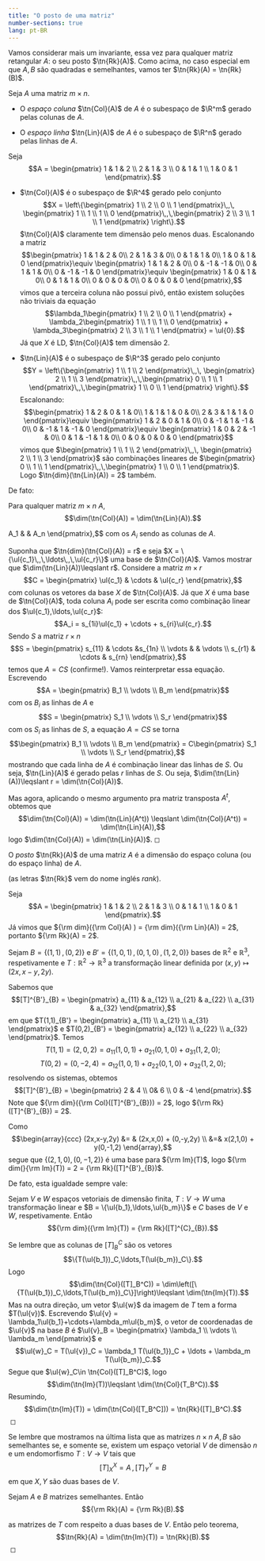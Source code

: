 ```yaml
--- 
title: "O posto de uma matriz"
number-sections: true
lang: pt-BR
--- 
```


Vamos considerar mais um invariante, essa vez para qualquer matriz
retangular $A$: o seu posto $\tn{Rk}(A)$. Como acima, no caso especial
em que $A,B$ são quadradas e semelhantes, vamos ter
$\tn{Rk}(A) = \tn{Rk}(B)$.

:::{#def-}
Seja $A$ uma matriz $m\times n$.

-   O *espaço coluna* $\tn{Col}(A)$ de $A$ é o subespaço de $\R^m$
    gerado pelas colunas de $A$.

-   O *espaço linha* $\tn{Lin}(A)$ de $A$ é o subespaço de $\R^n$ gerado
    pelas linhas de $A$.
:::

:::{#exm-}
Seja $$A = \begin{pmatrix}
1 & 1 & 2 \\
2 & 1 & 3 \\
0 & 1 & 1 \\
1 & 0 & 1
\end{pmatrix}.$$

-   $\tn{Col}(A)$ é o subespaço de $\R^4$ gerado pelo conjunto
    $$X = \left\{\begin{pmatrix}
      1 \\ 2 \\ 0 \\ 1
      \end{pmatrix}\,,\, \begin{pmatrix}
      1 \\ 1 \\ 1 \\ 0
      \end{pmatrix}\,,\,\begin{pmatrix}
      2 \\ 3 \\ 1 \\ 1
      \end{pmatrix} \right\}.$$ $\tn{Col}(A)$ claramente tem dimensão
    pelo menos duas. Escalonando a matriz $$\begin{pmatrix}
    1 & 1 & 2 & 0\\
    2 & 1 & 3 & 0\\
    0 & 1 & 1 & 0\\
    1 & 0 & 1 & 0
    \end{pmatrix}\equiv \begin{pmatrix}
    1 & 1 & 2 & 0\\
    0 & -1 & -1 & 0\\
    0 & 1 & 1 & 0\\
    0 & -1 & -1 & 0
    \end{pmatrix}\equiv \begin{pmatrix}
    1 & 0 & 1 & 0\\
    0 & 1 & 1 & 0\\
    0 & 0 & 0 & 0\\
    0 & 0 & 0 & 0
    \end{pmatrix},$$ vimos que a terceira coluna não possui pivô, então
    existem soluções não triviais da equação $$\lambda_1\begin{pmatrix}
      1 \\ 2 \\ 0 \\ 1
      \end{pmatrix} + \lambda_2\begin{pmatrix}
      1 \\ 1 \\ 1 \\ 0
      \end{pmatrix} + \lambda_3\begin{pmatrix}
      2 \\ 3 \\ 1 \\ 1
      \end{pmatrix} = \ul{0}.$$ Já que $X$ é LD, $\tn{Col}(A)$ tem
    dimensão 2.

-   $\tn{Lin}(A)$ é o subespaço de $\R^3$ gerado pelo conjunto
    $$Y = \left\{\begin{pmatrix}
      1 \\ 1 \\ 2
      \end{pmatrix}\,,\, \begin{pmatrix}
      2 \\ 1 \\ 3
      \end{pmatrix}\,,\,\begin{pmatrix}
      0 \\ 1 \\ 1
      \end{pmatrix}\,,\,\begin{pmatrix}
      1 \\ 0 \\ 1
      \end{pmatrix} \right\}.$$ Escalonando: $$\begin{pmatrix}
    1 & 2 & 0 & 1 & 0\\
    1 & 1 & 1 & 0 & 0\\
    2 & 3 & 1 & 1 & 0
    \end{pmatrix}\equiv \begin{pmatrix}
    1 & 2 & 0 & 1 & 0\\
    0 & -1 & 1 & -1 & 0\\
    0 & -1 & 1 & -1 & 0
    \end{pmatrix}\equiv \begin{pmatrix}
    1 & 0 & 2 & -1 & 0\\
    0 & 1 & -1 & 1 & 0\\
    0 & 0 & 0 & 0 & 0
    \end{pmatrix}$$ vimos que $\begin{pmatrix}
      1 \\ 1 \\ 2
      \end{pmatrix}\,,\, \begin{pmatrix}
      2 \\ 1 \\ 3
      \end{pmatrix}$ são combinações lineares de $\begin{pmatrix}
      0 \\ 1 \\ 1
      \end{pmatrix}\,,\,\begin{pmatrix}
      1 \\ 0 \\ 1
      \end{pmatrix}$. Logo $\tn{dim}(\tn{Lin}(A)) = 2$ também.
:::

De fato:

:::{#thm-}
Para qualquer matriz $m\times n$ $A$,
$$\dim(\tn{Col}(A)) = \dim(\tn{Lin}(A)).$$
:::

:::{.proof}

A_1 & \cdots & A_n
\end{pmatrix},$$ com os $A_i$ sendo as colunas de $A$.

Suponha que $\tn{dim}(\tn{Col}(A)) = r$ e seja
$X = \{\ul{c_1}\,,\,\ldots\,,\,\ul{c_r}\}$ uma base de $\tn{Col}(A)$.
Vamos mostrar que $\dim(\tn{Lin}(A))\leqslant r$. Considere a matriz
$m\times r$ $$C = \begin{pmatrix}
\ul{c_1} & \cdots & \ul{c_r}
\end{pmatrix},$$ com colunas os vetores da base $X$ de $\tn{Col}(A)$. Já
que $X$ é uma base de $\tn{Col}(A)$, toda coluna $A_i$ pode ser escrita
como combinação linear dos $\ul{c_1},\ldots,\ul{c_r}$:
$$A_i = s_{1i}\ul{c_1} + \cdots + s_{ri}\ul{c_r}.$$ Sendo $S$ a matriz
$r\times n$ $$S = \begin{pmatrix}
s_{11} & \cdots &s_{1n} \\
\vdots & & \vdots \\
s_{r1} & \cdots & s_{rn}
\end{pmatrix},$$ temos que $A = CS$ (confirme!). Vamos reinterpretar
essa equação. Escrevendo $$A = \begin{pmatrix}
B_1 \\ \vdots \\ B_m
\end{pmatrix}$$ com os $B_i$ as linhas de $A$ e $$S = \begin{pmatrix}
S_1 \\ \vdots \\ S_r
\end{pmatrix}$$ com os $S_i$ as linhas de $S$, a equação $A = CS$ se
torna $$\begin{pmatrix}
B_1 \\ \vdots \\ B_m
\end{pmatrix} = C\begin{pmatrix}
S_1 \\ \vdots \\ S_r
\end{pmatrix},$$ mostrando que cada linha de $A$ é combinação linear das
linhas de $S$. Ou seja, $\tn{Lin}(A)$ é gerado pelas $r$ linhas de $S$.
Ou seja, $\dim(\tn{Lin}(A))\leqslant r = \dim(\tn{Col}(A))$.

Mas agora, aplicando o mesmo argumento pra matriz transposta $A^t$,
obtemos que
$$\dim(\tn{Col}(A)) = \dim(\tn{Lin}(A^t)) \leqslant \dim(\tn{Col}(A^t)) = \dim(\tn{Lin}(A)),$$
logo $\dim(\tn{Col}(A)) = \dim(\tn{Lin}(A))$. ◻
:::

:::{#def-}
O *posto* $\tn{Rk}(A)$ de uma matriz $A$ é a dimensão do espaço coluna
(ou do espaço linha) de $A$.

(as letras $\tn{Rk}$ vem do nome inglés *rank*).
:::

:::{#exm-}
Seja $$A = \begin{pmatrix}
1 & 1 & 2 \\
2 & 1 & 3 \\
0 & 1 & 1 \\
1 & 0 & 1
\end{pmatrix}.$$ Já vimos que
${\rm dim}({\rm Col}(A) ) = {\rm dim}({\rm Lin}(A)) = 2$, portanto
${\rm Rk}(A) = 2$.
:::

:::{#exm-}
Sejam $B = \{(1,1)\,,\,(0,2) \}$ e
$B' = \{(1,0,1)\,,\,(0,1,0)\,,\,(1,2,0) \}$ bases de $\mathbb{R}^2$ e
$\mathbb{R}^3$, respetivamente e
$T: \mathbb{R}^2 \rightarrow \mathbb{R}^3$ a transformação linear
definida por $(x,y) \mapsto (2x,x-y,2y)$.

Sabemos que $$[T]^{B'}_{B} =  \begin{pmatrix}
a_{11} & a_{12} \\
a_{21} & a_{22} \\
a_{31} & a_{32} 
\end{pmatrix},$$ em que $T(1,1)_{B'} = \begin{pmatrix}
a_{11}  \\
a_{21}  \\
a_{31} 
\end{pmatrix}$ e $T(0,2)_{B'} = \begin{pmatrix}
a_{12} \\
a_{22} \\
a_{32} 
\end{pmatrix}$. Temos
$$T(1,1) = (2,0,2) = a_{11}(1,0,1)+ a_{21}(0,1,0)+ a_{31}(1,2,0);$$
$$T(0,2) = (0,-2,4) = a_{12}(1,0,1)+ a_{22}(0,1,0)+ a_{32}(1,2,0);$$
resolvendo os sistemas, obtemos $$[T]^{B'}_{B} =
    \begin{pmatrix}
    2 & 4 \\ 
    0& 6 \\
    0 & -4
\end{pmatrix}.$$ Note que ${\rm dim}({\rm Col}([T]^{B'}_{B})) = 2$, logo
${\rm Rk}([T]^{B'}_{B}) = 2$.

Como $$\begin{array}{ccc}
(2x,x-y,2y) &= & (2x,x,0) + (0,-y,2y) \\
&=& x(2,1,0) + y(0,-1,2)
\end{array},$$ segue que $\{ (2,1,0), (0,-1,2)\}$ é uma base para
${\rm Im}(T)$, logo
${\rm dim(}{\rm Im}(T)) = 2 = {\rm Rk}([T]^{B'}_{B})$.
:::

De fato, esta igualdade sempre vale:

:::{#thm-}
Sejam $V$ e $W$ espaços vetoriais de dimensão finita,
$T: V \rightarrow W$ uma transformação linear e
$B = \{\ul{b_1},\ldots,\ul{b_m}\}$ e $C$ bases de $V$ e $W$,
respetivamente. Então
$${\rm dim}({\rm Im}(T)) = {\rm Rk}([T]^{C}_{B}).$$
:::

:::{.proof}

Se lembre que as colunas de $[T]_B^C$ são os vetores
$$\{T(\ul{b_1})_C,\ldots,T(\ul{b_m})_C\}.$$ Logo
$$\dim(\tn{Col}([T]_B^C)) = \dim\left([\{T(\ul{b_1})_C,\ldots,T(\ul{b_m})_C\}]\right)\leqslant \dim(\tn{Im}(T)).$$
Mas na outra direção, um vetor $\ul{w}$ da imagem de $T$ tem a forma
$T(\ul{v})$. Escrevendo
$\ul{v} = \lambda_1\ul{b_1}+\cdots+\lambda_m\ul{b_m}$, o vetor de
coordenadas de $\ul{v}$ na base $B$ é $\ul{v}_B = \begin{pmatrix}
\lambda_1 \\
\vdots \\
\lambda_m 
\end{pmatrix}$ e
$$\ul{w}_C = T(\ul{v})_C = \lambda_1 T(\ul{b_1})_C + \ldots + \lambda_m T(\ul{b_m})_C.$$
Segue que $\ul{w}_C\in \tn{Col}([T]_B^C)$, logo
$$\dim(\tn{Im}(T))\leqslant \dim(\tn{Col}(T_B^C)).$$ Resumindo,
$$\dim(\tn{Im}(T)) = \dim(\tn{Col}([T_B^C])) = \tn{Rk}([T]_B^C).$$ ◻
:::

Se lembre que mostramos na última lista que as matrizes $n\times n$
$A,B$ são semelhantes se, e somente se, existem um espaço vetorial $V$
de dimensão $n$ e um endomorfismo $T:V\to V$ tais que
$$[T]_X^X = A\,,\, [T]_Y^Y = B$$ em que $X,Y$ são duas bases de $V$.

:::{#cor-}
Sejam $A$ e $B$ matrizes semelhantes. Então
$${\rm Rk}(A) = {\rm Rk}(B).$$
:::

:::{.proof}

as matrizes de $T$ com respeito a duas bases de $V$. Então pelo teorema,
$$\tn{Rk}(A) = \dim(\tn{Im}(T)) = \tn{Rk}(B).$$ ◻
:::
